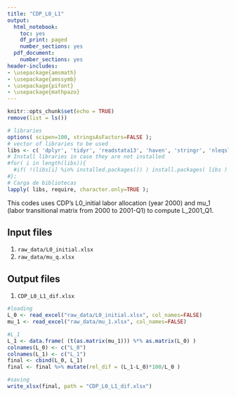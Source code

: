 ```yaml
---
title: "CDP_L0_L1"
output:
  html_notebook:
    toc: yes
    df_print: paged
    number_sections: yes    
  pdf_document:
    number_sections: yes
header-includes:
- \usepackage{amsmath}
- \usepackage{amssymb}
- \usepackage{pifont}
- \usepackage{mathpazo}
---
```


```r
knitr::opts_chunk$set(echo = TRUE)
remove(list = ls())
```

```r
# libraries
options( scipen=100, stringsAsFactors=FALSE );
# vector of libraries to be used
libs <- c( 'dplyr', 'tidyr', 'readstata13', 'haven', 'stringr', 'nleqslv', 'gdata', 'Statamarkdown', 'formattable', 'ggplot2', 'viridis', 'RColorBrewer', 'reshape2', 'foreign', 'readxl', 'writexl', 'rjson', 'read_excel', 'Matrix', 'geodist', 'fastDummies', 'lfe');
# Install libraries in case they are not installed
#for( i in length(libs)){ 
  #if( !(libs[i] %in% installed.packages()) ) install.packages( libs ) 
#};
# Carga de bibliotecas
lapply( libs, require, character.only=TRUE );
```


This codes uses CDP's L0_initial labor allocation (year 2000) and mu_1 (labor transitional matrix from 2000 to 2001-Q1) to compute L_2001_Q1. 


## Input files

1. `raw_data/L0_initial.xlsx`
2. `raw_data/mu_q.xlsx`


## Output files

1. `CDP_L0_L1_dif.xlsx`


```r

#loading
L_0 <- read_excel("raw_data/L0_initial.xlsx", col_names=FALSE)
mu_1 <- read_excel("raw_data/mu_1.xlsx", col_names=FALSE)

#L_1
L_1 <- data.frame( (t(as.matrix(mu_1))) %*% as.matrix(L_0) )
colnames(L_0) <- c("L_0")
colnames(L_1) <- c("L_1")
final <- cbind(L_0, L_1)
final <- final %>% mutate(rel_dif = (L_1-L_0)*100/L_0 )

#saving
write_xlsx(final, path = "CDP_L0_L1_dif.xlsx")

```
